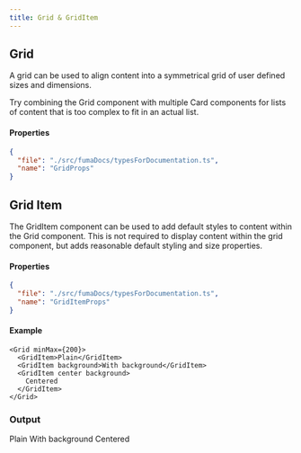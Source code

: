 ```yaml
---
title: Grid & GridItem
---
```



## Grid 

A grid can be used to align content into a symmetrical grid of user defined sizes and dimensions.

<Hint>
  Try combining the Grid component with multiple Card components for lists of
  content that is too complex to fit in an actual list.
</Hint>

#### Properties

```json doc-gen:typescript
{
  "file": "./src/fumaDocs/typesForDocumentation.ts",
  "name": "GridProps"
}
```


## Grid Item

The GridItem component can be used to add default styles to content within the Grid component. This is not required to display content within the grid component, but adds reasonable default styling and size properties.

#### Properties

```json doc-gen:typescript
{
  "file": "./src/fumaDocs/typesForDocumentation.ts",
  "name": "GridItemProps"
}
```



#### Example 

```tsx
<Grid minMax={200}>
  <GridItem>Plain</GridItem>
  <GridItem background>With background</GridItem>
  <GridItem center background>
    Centered
  </GridItem>
</Grid>
```

### Output

<Grid minMax={200}>
  <GridItem>Plain</GridItem>
  <GridItem background>With background</GridItem>
  <GridItem center>Centered</GridItem>
</Grid>
